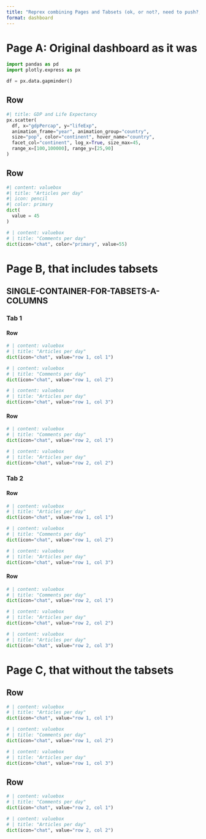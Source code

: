 ```yaml
--- 
title: "Reprex combining Pages and Tabsets (ok, or not?, need to push?, now then?)"
format: dashboard
--- 
```



# Page A: Original dashboard as it was

```python
import pandas as pd
import plotly.express as px

df = px.data.gapminder()
```

## Row {height=60%}

```python
#| title: GDP and Life Expectancy 
px.scatter(  
  df, x="gdpPercap", y="lifeExp", 
  animation_frame="year", animation_group="country", 
  size="pop", color="continent", hover_name="country",
  facet_col="continent", log_x=True, size_max=45, 
  range_x=[100,100000], range_y=[25,90] 
)  
```

## Row {height=40%}

```python
#| content: valuebox
#| title: "Articles per day"
#| icon: pencil
#| color: primary
dict(
  value = 45
)
```

```python
# | content: valuebox
# | title: "Comments per day"
dict(icon="chat", color="primary", value=55)
```



# Page B, that includes tabsets {orientation="columns"}

## SINGLE-CONTAINER-FOR-TABSETS-A-COLUMNS {.tabset}

### Tab 1 

#### Row 

```python
# | content: valuebox
# | title: "Articles per day"
dict(icon="chat", value="row 1, col 1")
```

```python
# | content: valuebox
# | title: "Comments per day"
dict(icon="chat", value="row 1, col 2")
```

```python
# | content: valuebox
# | title: "Articles per day"
dict(icon="chat", value="row 1, col 3")
```

#### Row 

```python
# | content: valuebox
# | title: "Comments per day"
dict(icon="chat", value="row 2, col 1")
```

```python
# | content: valuebox
# | title: "Articles per day"
dict(icon="chat", value="row 2, col 2")
```



### Tab 2 

#### Row

```python
# | content: valuebox
# | title: "Articles per day"
dict(icon="chat", value="row 1, col 1")
```

```python
# | content: valuebox
# | title: "Comments per day"
dict(icon="chat", value="row 1, col 2")
```

```python
# | content: valuebox
# | title: "Articles per day"
dict(icon="chat", value="row 1, col 3")
```

#### Row 

```python
# | content: valuebox
# | title: "Comments per day"
dict(icon="chat", value="row 2, col 1")
```

```python
# | content: valuebox
# | title: "Articles per day"
dict(icon="chat", value="row 2, col 2")
```

```python
# | content: valuebox
# | title: "Articles per day"
dict(icon="chat", value="row 2, col 3")
```


# Page C, that without the tabsets 

## Row 

```python
# | content: valuebox
# | title: "Articles per day"
dict(icon="chat", value="row 1, col 1")
```

```python
# | content: valuebox
# | title: "Comments per day"
dict(icon="chat", value="row 1, col 2")
```

```python
# | content: valuebox
# | title: "Articles per day"
dict(icon="chat", value="row 1, col 3")
```

## Row 

```python
# | content: valuebox
# | title: "Comments per day"
dict(icon="chat", value="row 2, col 1")
```

```python
# | content: valuebox
# | title: "Articles per day"
dict(icon="chat", value="row 2, col 2")
```

